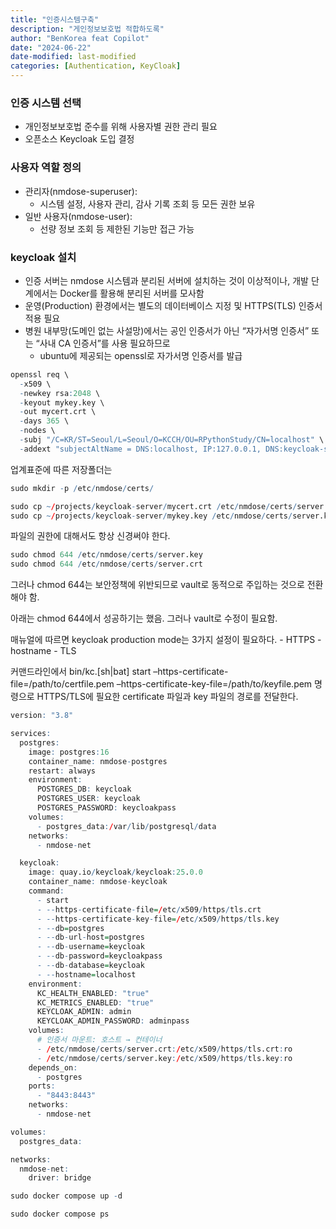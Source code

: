 ```yaml
---
title: "인증시스템구축"
description: "게인정보보호법 적합하도록"
author: "BenKorea feat Copilot"
date: "2024-06-22"
date-modified: last-modified
categories: [Authentication, KeyCloak]
---
```


### 인증 시스템 선택
- 개인정보보호법 준수를 위해 사용자별 권한 관리 필요
- 오픈소스 Keycloak 도입 결정

### 사용자 역할 정의
- 관리자(nmdose-superuser):  
  - 시스템 설정, 사용자 관리, 감사 기록 조회 등 모든 권한 보유
- 일반 사용자(nmdose-user):  
  - 선량 정보 조회 등 제한된 기능만 접근 가능

### keycloak 설치
- 인증 서버는 nmdose 시스템과 분리된 서버에 설치하는 것이 이상적이나, 개발 단계에서는 Docker를 활용해 분리된 서버를 모사함
- 운영(Production) 환경에서는 별도의 데이터베이스 지정 및 HTTPS(TLS) 인증서 적용 필요
- 병원 내부망(도메인 없는 사설망)에서는 공인 인증서가 아닌 “자가서명 인증서” 또는 “사내 CA 인증서”를 사용 필요하므로
    - ubuntu에 제공되는 openssl로 자가서명 인증서를 발급

```r
openssl req \
  -x509 \
  -newkey rsa:2048 \
  -keyout mykey.key \
  -out mycert.crt \
  -days 365 \
  -nodes \
  -subj "/C=KR/ST=Seoul/L=Seoul/O=KCCH/OU=RPythonStudy/CN=localhost" \
  -addext "subjectAltName = DNS:localhost, IP:127.0.0.1, DNS:keycloak-server"
```

업계표준에 따른 저장폴더는
```r
sudo mkdir -p /etc/nmdose/certs/
```

```r
sudo cp ~/projects/keycloak-server/mycert.crt /etc/nmdose/certs/server.crt
sudo cp ~/projects/keycloak-server/mykey.key /etc/nmdose/certs/server.key
```
파일의 권한에 대해서도 항상 신경써야 한다.
```r
sudo chmod 644 /etc/nmdose/certs/server.key
sudo chmod 644 /etc/nmdose/certs/server.crt
```
그러나 chmod 644는 보안정책에 위반되므로 vault로 동적으로 주입하는 것으로 전환해야 함.

아래는 chmod 644에서 성공하기는 했음. 그러나 vault로 수정이 필요함.

매뉴얼에 따르면 keycloak production mode는 3가지 설정이 필요하다.
    - HTTPS
    - hostname
    - TLS
    
커맨드라인에서 bin/kc.[sh|bat] start --https-certificate-file=/path/to/certfile.pem --https-certificate-key-file=/path/to/keyfile.pem
명령으로 HTTPS/TLS에 필요한 certificate 파일과 key 파일의 경로를 전달한다.    


```r
version: "3.8"

services:
  postgres:
    image: postgres:16
    container_name: nmdose-postgres
    restart: always
    environment:
      POSTGRES_DB: keycloak
      POSTGRES_USER: keycloak
      POSTGRES_PASSWORD: keycloakpass
    volumes:
      - postgres_data:/var/lib/postgresql/data
    networks:
      - nmdose-net

  keycloak:
    image: quay.io/keycloak/keycloak:25.0.0
    container_name: nmdose-keycloak
    command:
      - start
      - --https-certificate-file=/etc/x509/https/tls.crt
      - --https-certificate-key-file=/etc/x509/https/tls.key
      - --db=postgres
      - --db-url-host=postgres
      - --db-username=keycloak
      - --db-password=keycloakpass
      - --db-database=keycloak
      - --hostname=localhost
    environment:
      KC_HEALTH_ENABLED: "true"
      KC_METRICS_ENABLED: "true"
      KEYCLOAK_ADMIN: admin
      KEYCLOAK_ADMIN_PASSWORD: adminpass
    volumes:
      # 인증서 마운트: 호스트 → 컨테이너
      - /etc/nmdose/certs/server.crt:/etc/x509/https/tls.crt:ro
      - /etc/nmdose/certs/server.key:/etc/x509/https/tls.key:ro
    depends_on:
      - postgres
    ports:
      - "8443:8443"
    networks:
      - nmdose-net

volumes:
  postgres_data:

networks:
  nmdose-net:
    driver: bridge
```


```r
sudo docker compose up -d
```

```r
sudo docker compose ps
```


